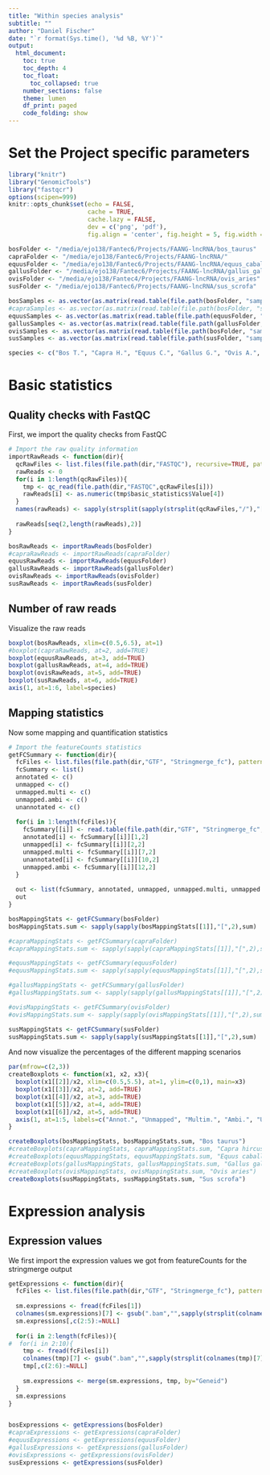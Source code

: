 ```yaml
---
title: "Within species analysis"
subtitle: ""
author: "Daniel Fischer"
date: "`r format(Sys.time(), '%d %B, %Y')`"
output:
  html_document:
    toc: true
    toc_depth: 4
    toc_float:
      toc_collapsed: true
    number_sections: false
    theme: lumen
    df_print: paged
    code_folding: show
---
```

      
# Set the Project specific parameters
```r
library("knitr")
library("GenomicTools")
library("fastqcr")
options(scipen=999)
knitr::opts_chunk$set(echo = FALSE,
                      cache = TRUE,
                      cache.lazy = FALSE,
                      dev = c('png', 'pdf'),
                      fig.align = 'center', fig.height = 5, fig.width = 8.5)

bosFolder <- "/media/ejo138/Fantec6/Projects/FAANG-lncRNA/bos_taurus"
capraFolder <- "/media/ejo138/Fantec6/Projects/FAANG-lncRNA/"
equusFolder <- "/media/ejo138/Fantec6/Projects/FAANG-lncRNA/equus_caballus"
gallusFolder <- "/media/ejo138/Fantec6/Projects/FAANG-lncRNA/gallus_gallus"
ovisFolder <- "/media/ejo138/Fantec4/Projects/FAANG-lncRNA/ovis_aries"
susFolder <- "/media/ejo138/Fantec6/Projects/FAANG-lncRNA/sus_scrofa"

bosSamples <- as.vector(as.matrix(read.table(file.path(bosFolder, "samples"), stringsAsFactors = FALSE)))
#capraSamples <- as.vector(as.matrix(read.table(file.path(bosFolder, "samples"), stringsAsFactors = FALSE)))
equusSamples <- as.vector(as.matrix(read.table(file.path(equusFolder, "samples"), stringsAsFactors = FALSE)))
gallusSamples <- as.vector(as.matrix(read.table(file.path(gallusFolder, "samples"), stringsAsFactors = FALSE)))
ovisSamples <- as.vector(as.matrix(read.table(file.path(bosFolder, "samples"), stringsAsFactors = FALSE)))
susSamples <- as.vector(as.matrix(read.table(file.path(susFolder, "samples"), stringsAsFactors = FALSE)))

species <- c("Bos T.", "Capra H.", "Equus C.", "Gallus G.", "Ovis A.", "Sus S.")
```

# Basic statistics

## Quality checks with FastQC

First, we import the quality checks from FastQC

```r
# Import the raw quality information
importRawReads <- function(dir){
  qcRawFiles <- list.files(file.path(dir,"FASTQC"), recursive=TRUE, pattern="*.zip")
  rawReads <- 0
  for(i in 1:length(qcRawFiles)){
    tmp <- qc_read(file.path(dir,"FASTQC",qcRawFiles[i]))
    rawReads[i] <- as.numeric(tmp$basic_statistics$Value[4]) 
  }
  names(rawReads) <- sapply(strsplit(sapply(strsplit(qcRawFiles,"/"),"[",2),"_f"),"[",1)
  
  rawReads[seq(2,length(rawReads),2)]
}

bosRawReads <- importRawReads(bosFolder)
#capraRawReads <- importRawReads(capraFolder)
equusRawReads <- importRawReads(equusFolder)
gallusRawReads <- importRawReads(gallusFolder)
ovisRawReads <- importRawReads(ovisFolder)
susRawReads <- importRawReads(susFolder)
```

## Number of raw reads

Visualize the raw reads

```r
boxplot(bosRawReads, xlim=c(0.5,6.5), at=1)
#boxplot(capraRawReads, at=2, add=TRUE)
boxplot(equusRawReads, at=3, add=TRUE)
boxplot(gallusRawReads, at=4, add=TRUE)
boxplot(ovisRawReads, at=5, add=TRUE)
boxplot(susRawReads, at=6, add=TRUE)
axis(1, at=1:6, label=species)
```

## Mapping statistics

Now some mapping and quantification statistics
```r
# Import the featureCounts statistics
getFCSummary <- function(dir){
  fcFiles <- list.files(file.path(dir,"GTF", "Stringmerge_fc"), pattern="*.summary")
  fcSummary <- list()
  annotated <- c()
  unmapped <- c()
  unmapped.multi <- c()
  unmapped.ambi <- c()
  unannotated <- c()
  
  for(i in 1:length(fcFiles)){
    fcSummary[[i]] <- read.table(file.path(dir,"GTF", "Stringmerge_fc", fcFiles[i]), skip=1)
    annotated[i] <- fcSummary[[i]][1,2]
    unmapped[i] <- fcSummary[[i]][2,2]
    unmapped.multi <- fcSummary[[i]][7,2]
    unannotated[i] <- fcSummary[[i]][10,2]
    unmapped.ambi <- fcSummary[[i]][12,2]
  }
  
  out <- list(fcSummary, annotated, unmapped, unmapped.multi, unmapped.ambi, unannotated)
  out
}

bosMappingStats <- getFCSummary(bosFolder)
bosMappingStats.sum <- sapply(sapply(bosMappingStats[[1]],"[",2),sum)

#capraMappingStats <- getFCSummary(capraFolder)
#capraMappingStats.sum <- sapply(sapply(capraMappingStats[[1]],"[",2),sum)

#equusMappingStats <- getFCSummary(equusFolder)
#equusMappingStats.sum <- sapply(sapply(equusMappingStats[[1]],"[",2),sum)

#gallusMappingStats <- getFCSummary(gallusFolder)
#gallusMappingStats.sum <- sapply(sapply(gallusMappingStats[[1]],"[",2),sum)

#ovisMappingStats <- getFCSummary(ovisFolder)
#ovisMappingStats.sum <- sapply(sapply(ovisMappingStats[[1]],"[",2),sum)

susMappingStats <- getFCSummary(susFolder)
susMappingStats.sum <- sapply(sapply(susMappingStats[[1]],"[",2),sum)
```

And now visualize the percentages of the different mapping scenarios

```r
par(mfrow=c(2,3))
createBoxplots <- function(x1, x2, x3){
  boxplot(x1[[2]]/x2, xlim=c(0.5,5.5), at=1, ylim=c(0,1), main=x3)
  boxplot(x1[[3]]/x2, at=2, add=TRUE)
  boxplot(x1[[4]]/x2, at=3, add=TRUE)
  boxplot(x1[[5]]/x2, at=4, add=TRUE)
  boxplot(x1[[6]]/x2, at=5, add=TRUE)
  axis(1, at=1:5, labels=c("Annot.", "Unmapped", "Multim.", "Ambi.", "Unannot."))  
}

createBoxplots(bosMappingStats, bosMappingStats.sum, "Bos taurus")
#createBoxplots(capraMappingStats, capraMappingStats.sum, "Capra hircus")
#createBoxplots(equusMappingStats, equusMappingStats.sum, "Equus caballus")
#createBoxplots(gallusMappingStats, gallusMappingStats.sum, "Gallus gallus")
#createBoxplots(ovisMappingStats, ovisMappingStats.sum, "Ovis aries")
createBoxplots(susMappingStats, susMappingStats.sum, "Sus scrofa")
```

# Expression analysis

## Expression values

We first import the expression values we got from featureCounts for the stringmerge output

```r
getExpressions <- function(dir){
  fcFiles <- list.files(file.path(dir,"GTF", "Stringmerge_fc"), pattern="*.txt$", full.names=TRUE)
  
  sm.expressions <- fread(fcFiles[1])
  colnames(sm.expressions)[7] <- gsub(".bam","",sapply(strsplit(colnames(sm.expressions)[7],"/"),"[",7))
  sm.expressions[,c(2:5):=NULL]
  
  for(i in 2:length(fcFiles)){
#  for(i in 2:10){    
    tmp <- fread(fcFiles[i])
    colnames(tmp)[7] <- gsub(".bam","",sapply(strsplit(colnames(tmp)[7],"/"),"[",7))
    tmp[,c(2:6):=NULL]
    
    sm.expressions <- merge(sm.expressions, tmp, by="Geneid")
  }
  sm.expressions
}


bosExpressions <- getExpressions(bosFolder)
#capraExpressions <- getExpressions(capraFolder)
#equusExpressions <- getExpressions(equusFolder)
#gallusExpressions <- getExpressions(gallusFolder)
#ovisExpressions <- getExpressions(ovisFolder)
susExpressions <- getExpressions(susFolder)
```